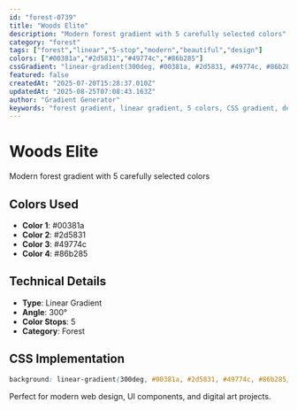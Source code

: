 ```yaml
---
id: "forest-0739"
title: "Woods Elite"
description: "Modern forest gradient with 5 carefully selected colors"
category: "forest"
tags: ["forest","linear","5-stop","modern","beautiful","design"]
colors: ["#00381a","#2d5831","#49774c","#86b285"]
cssGradient: "linear-gradient(300deg, #00381a, #2d5831, #49774c, #86b285)"
featured: false
createdAt: "2025-07-20T15:28:37.010Z"
updatedAt: "2025-08-25T07:08:43.163Z"
author: "Gradient Generator"
keywords: "forest gradient, linear gradient, 5 colors, CSS gradient, design, #00381a, #2d5831, #49774c, #86b285"
---
```


# Woods Elite

Modern forest gradient with 5 carefully selected colors

## Colors Used
- **Color 1**: #00381a
- **Color 2**: #2d5831
- **Color 3**: #49774c
- **Color 4**: #86b285

## Technical Details
- **Type**: Linear Gradient
- **Angle**: 300°
- **Color Stops**: 5
- **Category**: Forest

## CSS Implementation
```css
background: linear-gradient(300deg, #00381a, #2d5831, #49774c, #86b285);
```

Perfect for modern web design, UI components, and digital art projects.
